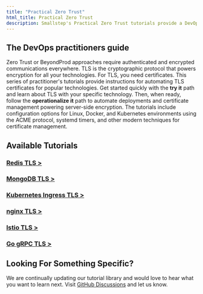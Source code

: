 ```yaml
---
title: "Practical Zero Trust"
html_title: Practical Zero Trust
description: Smallstep's Practical Zero Trust tutorials provide a DevOps guide to automating TLS certificates and enabling server-side encryption.
---
```




## The DevOps practitioners guide

Zero Trust or BeyondProd approaches require authenticated and encrypted communications everywhere.
TLS is the cryptographic protocol that powers encryption for all your technologies.
For TLS, you need certificates.
This series of practitioner's tutorials provide instructions for automating TLS certificates for popular technologies.
Get started quickly with the **try it** path and learn about TLS with your specific technology. 
Then, when ready, follow the **operationalize it** path to automate deployments and certificate management powering server-side encryption. 
The tutorials include configuration options for Linux, Docker, and Kubernetes environments using the ACME protocol, systemd timers, and other modern techniques for certificate management.

## Available Tutorials

### [Redis TLS >](/practical-zero-trust/redis-tls)
### [MongoDB TLS >](/practical-zero-trust/mongodb-tls)
### [Kubernetes Ingress TLS >](/practical-zero-trust/kubernetes-ingress-tls)
### [nginx TLS >](/practical-zero-trust/nginx-tls)
### [Istio TLS >](/practical-zero-trust/istio-tls)
### [Go gRPC TLS >](/practical-zero-trust/go-grpc-tls)

## Looking For Something Specific?

We are continually updating our tutorial library and would love to hear what you want to learn next. Visit [GitHub Discussions](https://github.com/smallstep/certificates/discussions) and let us know.
